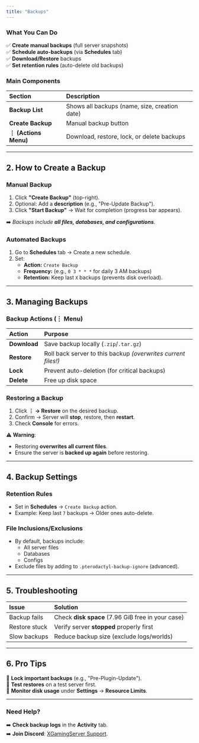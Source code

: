 ```yaml
---
title: "Backups"
---
```


### **What You Can Do**

✅ **Create manual backups** (full server snapshots)\
✅ **Schedule auto-backups** (via **Schedules** tab)\
✅ **Download/Restore** backups\
✅ **Set retention rules** (auto-delete old backups)

### **Main Components**

| **Section**          | **Description**                               |
| :------------------- | :-------------------------------------------- |
| **Backup List**      | Shows all backups (name, size, creation date) |
| **Create Backup**    | Manual backup button                          |
| **⋮ (Actions Menu)** | Download, restore, lock, or delete backups    |

---

## **2. How to Create a Backup**

### **Manual Backup**

1. Click **"Create Backup"** (top-right).
2. Optional: Add a **description** (e.g., "Pre-Update Backup").
3. Click **"Start Backup"** → Wait for completion (progress bar appears).

➡️ _Backups include _**_all files, databases, and configurations_**_._

### **Automated Backups**

1. Go to **Schedules** tab → Create a new schedule.
2. Set:
   - **Action:** `Create Backup`
   - **Frequency:** (e.g., `0 3 * * *` for daily 3 AM backups)
   - **Retention:** Keep last `X` backups (prevents disk overload).

---

## **3. Managing Backups**

### **Backup Actions (⋮ Menu)**

| **Action**   | **Purpose**                                                    |
| :----------- | :------------------------------------------------------------- |
| **Download** | Save backup locally (`.zip`/`.tar.gz`)                         |
| **Restore**  | Roll back server to this backup _(overwrites current files\!)_ |
| **Lock**     | Prevent auto-deletion (for critical backups)                   |
| **Delete**   | Free up disk space                                             |

### **Restoring a Backup**

1. Click **⋮ → Restore** on the desired backup.
2. Confirm → Server will **stop**, restore, then **restart**.
3. Check **Console** for errors.

⚠️ **Warning**:

- Restoring **overwrites all current files**.
- Ensure the server is **backed up again** before restoring.

---

## **4. Backup Settings**

### **Retention Rules**

- Set in **Schedules** → `Create Backup` action.
- Example: Keep last `7` backups → Older ones auto-delete.

### **File Inclusions/Exclusions**

- By default, backups include:
  - All server files
  - Databases
  - Configs
- Exclude files by adding to `.pterodactyl-backup-ignore` (advanced).

---

## **5. Troubleshooting**

| **Issue**     | **Solution**                                      |
| :------------ | :------------------------------------------------ |
| Backup fails  | Check **disk space** (7.96 GiB free in your case) |
| Restore stuck | Verify server **stopped** properly first          |
| Slow backups  | Reduce backup size (exclude logs/worlds)          |

---

## **6. Pro Tips**

🔹 **Lock important backups** (e.g., "Pre-Plugin-Update").\
🔹 **Test restores** on a test server first.\
🔹 **Monitor disk usage** under **Settings** → **Resource Limits**.

---

### **Need Help?**

➡️ **Check backup logs** in the **Activity** tab.\
➡️ **Join Discord**: [XGamingServer Support](https://discord.gg/Jx5KjXTsRS).
